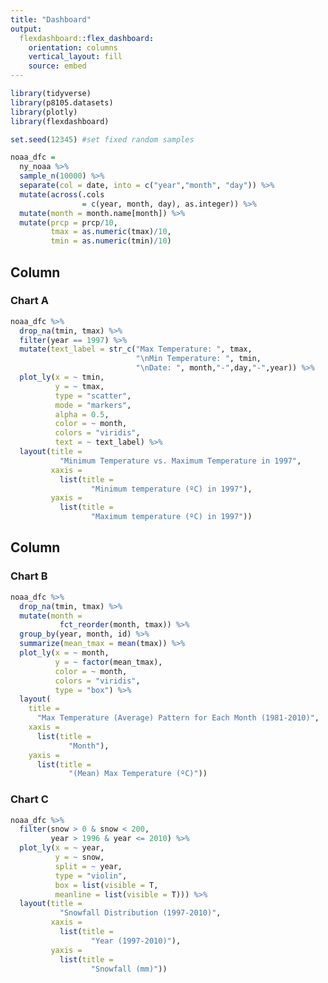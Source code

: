 ```yaml
---
title: "Dashboard"
output: 
  flexdashboard::flex_dashboard:
    orientation: columns
    vertical_layout: fill
    source: embed
---
```


```r
library(tidyverse)
library(p8105.datasets)
library(plotly)
library(flexdashboard)
```



```r
set.seed(12345) #set fixed random samples

noaa_dfc = 
  ny_noaa %>%
  sample_n(10000) %>%
  separate(col = date, into = c("year","month", "day")) %>%
  mutate(across(.cols
                = c(year, month, day), as.integer)) %>%
  mutate(month = month.name[month]) %>%
  mutate(prcp = prcp/10, 
         tmax = as.numeric(tmax)/10,
         tmin = as.numeric(tmin)/10) 
```



Column {data-width=450}
-----------------------------------------------------------------------

### Chart A

```r
noaa_dfc %>%
  drop_na(tmin, tmax) %>%
  filter(year == 1997) %>%
  mutate(text_label = str_c("Max Temperature: ", tmax, 
                            "\nMin Temperature: ", tmin, 
                            "\nDate: ", month,"-",day,"-",year)) %>%
  plot_ly(x = ~ tmin, 
          y = ~ tmax,
          type = "scatter",
          mode = "markers",
          alpha = 0.5,
          color = ~ month,
          colors = "viridis", 
          text = ~ text_label) %>%
  layout(title = 
           "Minimum Temperature vs. Maximum Temperature in 1997",
         xaxis = 
           list(title = 
                  "Minimum temperature (ºC) in 1997"),
         yaxis = 
           list(title = 
                  "Maximum temperature (ºC) in 1997"))
```

Column {data-width=550}
-----------------------------------------------------------------------

### Chart B

```r
noaa_dfc %>%
  drop_na(tmin, tmax) %>%
  mutate(month = 
           fct_reorder(month, tmax)) %>%
  group_by(year, month, id) %>%
  summarize(mean_tmax = mean(tmax)) %>%
  plot_ly(x = ~ month, 
          y = ~ factor(mean_tmax), 
          color = ~ month, 
          colors = "viridis", 
          type = "box") %>%
  layout(
    title = 
      "Max Temperature (Average) Pattern for Each Month (1981-2010)", 
    xaxis = 
      list(title = 
             "Month"),
    yaxis = 
      list(title = 
             "(Mean) Max Temperature (ºC)")) 
```

### Chart C

```r
noaa_dfc %>%
  filter(snow > 0 & snow < 200,
         year > 1996 & year <= 2010) %>% 
  plot_ly(x = ~ year, 
          y = ~ snow, 
          split = ~ year, 
          type = "violin",
          box = list(visible = T, 
          meanline = list(visible = T))) %>%
  layout(title = 
           "Snowfall Distribution (1997-2010)",
         xaxis = 
           list(title = 
                  "Year (1997-2010)"),
         yaxis = 
           list(title = 
                  "Snowfall (mm)"))
```






